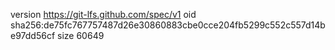 version https://git-lfs.github.com/spec/v1
oid sha256:de75fc767757487d26e30860883cbe0cce204fb5299c552c557d14be97dd56cf
size 60649
